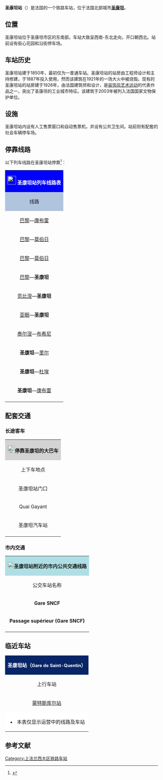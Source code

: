 {{Infobox station
| name          =[[File:Sncf-logo.svg|32x32px]]圣康坦站<br>Gare de Saint-Quentin
| type          = [[法国铁路|法国铁路]]
| image = St-Quentin 2.JPG
|image_caption = 圣康坦站正门
| address       = {{FRA}}[[埃纳省|埃纳省]][[圣康坦|圣康坦]]
| latd          = 49
| latm          = 50
| lats          = 23
| latNS         = N
| longd         = 3
| longm         = 17
| longs         = 50
| longEW        = E
| operator = [[File:Sncf-logo.svg|32x32px]]
| coordinates_display = yes
| iso_region    = FR
| line          = 
* [[克雷伊－热蒙铁路|克雷伊－热蒙铁路]]
| platform      = 5
| tracks        = 7 
| elevation =75米
| opened        = 1850年
| rebuilt = 1926年
| status = 使用中
| closed        = 
| passengers= 1,144,282人次<ref>{{Cite web|url=https://ressources.data.sncf.com/explore/dataset/frequentation-gares/?sort=voyageurs_2014&q=saint+quentin|title=Fréquentation en gares|accessdate=2017-02-14|author=SNCF|date=|language=法语|publisher=SNCF Open Data|archive-date=2020-04-24|archive-url=https://web.archive.org/web/20200424114607/https://ressources.data.sncf.com/explore/dataset/frequentation-gares/?sort=voyageurs_2014&q=saint+quentin|dead-url=no}}</ref>
| pass_year= 2015年
| station_type = 客运车站
| connections = 
* 圣康坦城市公共交通
* Flixbus
* Isilines
* 摆渡车（前往[[上皮卡第TGV站|高铁站]]）
| route_map =
| map_locator   = 
| note =
| services = [[法国城际列车|Intercités]]<br>[[法国大区列车|TER]]
}}

'''圣康坦站'''（{{lang-fr|Gare de Saint-Quentin}}）是法国的一个铁路车站，位于法国北部城市'''[[圣康坦|圣康坦]]'''。

==位置==

圣康坦站位于圣康坦市区的东南部。车站大致呈西南-东北走向，开口朝西北。站前设有街心花园和沿街停车场。

==车站历史==

圣康坦站建于1850年，最初仅为一普通车站。圣康坦站的站房由工程师{{link-fr|辛迪·登内特|Sidney Dunnett}}设计和主持修建，于1887年投入使用，然而该建筑在1921年的一场大火中被烧毁。现有的圣康坦站的站房建于1926年，由法国建筑师{{link-fr|居斯塔夫·昂布登斯托克|Gustave Umbdenstock}}和{{link-fr|于尔班·卡桑|Urbain Cassan}}设计，是[[装饰风艺术|装饰风艺术运动]]的代表作品之一，突出了圣康坦的工业城市特征。该建筑于2003年被列入法国国家文物保护单位。

==设施==

圣康坦站内设有人工售票窗口和自动售票机，并设有公共卫生间。站前则有配套的社会车辆停车场。

== 停靠线路 ==

{{动态列表|最后更新时间：2016年7月1日。本章节内容仅供参考，不排除因施工或罢工而引发的临时性变更。欢迎修正和补充}}

以下列车线路在圣康坦站停靠<ref>{{Cite web|url=http://www.ter.sncf.com/picardie/gares/87296004/St%20Quentin/pratique|title=GARE SAINT QUENTIN|accessdate=2016-07-01|author=SNCF|date=|language=法语|publisher=TER Picardie|archive-date=2016-09-26|archive-url=https://web.archive.org/web/20160926062135/http://www.ter.sncf.com/picardie/gares/87296004/St%20Quentin/pratique|dead-url=no}}</ref>：

{| class="wikitable mw-collapsible" 
|colspan="5" style="background:#0000FF" align="center" |[[File:Sncf-logo.svg|28x28px]] <font color=#FFFFFF>'''圣康坦站列车线路表'''</font>
|-
!style="background:#B0C4DE"| 线路
!style="background:#B0C4DE"|车种
!style="background:#B0C4DE"|上一站
!style="background:#B0C4DE"|下一站
!style="background:#B0C4DE"|大致运行频率{{noteTag|name=noteA}}
|-
|[[巴黎北站|巴黎]]—[[康布雷城站|康布雷]]
| rowspan="5" align="center" |'''[[法国城际列车|INTERCITÉS]]'''
|[[贡比涅站|贡比涅]]/[[泰尔涅站|泰尔涅]]
|[[布希尼站|布希尼]]
|每天1趟
|-
|[[巴黎北站|巴黎]]—[[莫伯日站|莫伯日]]
|[[贡比涅站|贡比涅]]
|[[布希尼站|布希尼]]
|每天3~6趟
|-
|[[巴黎北站|巴黎]]—[[莫伯日站|莫伯日]]
|[[贡比涅站|贡比涅]]
|[[勒卡托站|勒卡托]]
|每天1趟{{noteTag|name=noteB}}
|-
|rowspan="3"|[[巴黎北站|巴黎]]—'''圣康坦'''
|[[贡比涅站|贡比涅]]
|rowspan="3"|（终点）
|每天1趟
|-
|rowspan="2"|[[泰尔涅站|泰尔涅]]
|每天4趟{{noteTag|name=noteC}}
|-
| rowspan="7" align="center"|'''[[法国大区列车|TER]]'''
|每天4~8趟
|-
|[[贡比涅站|贡比涅]]—'''圣康坦'''
|[[蒙特斯库尔站|蒙特斯库尔]]
|（终点）
|每天3~5趟
|-
|[[亚眠站|亚眠]]—'''圣康坦'''
|[[阿姆站|阿姆]]
|（终点）
|每天6趟左右
|-
|[[泰尔涅站|泰尔涅]]—[[布希尼站|布希尼]]
|[[蒙特斯库尔站|蒙特斯库尔]]
|[[大弗勒努瓦站|大弗勒努瓦]]
|每天1趟
|-
|'''圣康坦'''—[[里尔弗朗德站|里尔]]
|rowspan="3"|（起点）
|rowspan="3"|[[大弗勒努瓦站|大弗勒努瓦]]
|每天3~8趟
|-
|'''圣康坦'''—[[杜埃站|杜埃]]
|每天1~2趟{{noteTag|name=noteB}}
|-
|'''圣康坦'''—[[康布雷城站|康布雷]]
|每天1~3趟
|-
|colspan="5" style="background:#FFFFFF"|{{noteFoot|1=
{{noteTag|name=noteA|1=在本栏中，往返1次为"1趟"；除特别标明外，其数据仅工作日有效，周末及节假日列车数量可能会减少}}
{{noteTag|name=noteB|1=仅周末及节假日运行}}
{{noteTag|name=noteC|1=周末及节假日停运}}
}}
|}

==配套交通==
===长途客车===

{| class="wikitable mw-collapsible" 
|colspan="3" align="center" style="background:#D3D3D3" |[[File:BSicon_BUS.svg|24x24px]]'''停靠圣康坦的大巴车'''
|-
!align="center" |上下车地点
!align="center" |运营单位
!align="center" |主要目的地{{noteTag|name=noteA}}
|-
|align="center"|圣康坦站门口
|align="center" |[[SNCF|SNCF]]
|[[上皮卡第TGV站|上皮卡第TGV站]]<br>''当某条铁路线施工或罢工时，SNCF可能也会提供途径该线路沿途站点的大巴车''{{noteTag|name=noteB}}
|-
| rowspan="2" align="center" |Quai Gayant{{noteTag|name=noteD}}
|align="center" |Flixbus{{noteTag|name=noteE}}
|[[图尔宽|图尔宽]]、[[里尔|里尔]]、[[香槟-阿登TGV站|兰斯]]、[[香槟沙隆|香槟沙隆]]、[[维特里勒弗朗索瓦|维特里勒弗朗索瓦]]、[[圣迪济耶|圣迪济耶]]、[[南锡|南锡]]、[[斯特拉斯堡|斯特拉斯堡]]
|-
|align="center" |Isilines{{noteTag|name=noteE}}
|[[里尔|里尔]]、[[梅斯|梅斯]]、[[南锡|南锡]]、[[斯特拉斯堡|斯特拉斯堡]]
|-
|rowspan="1" align="center" |圣康坦汽车站{{noteTag|name=noteF}}
|align="center" |埃纳省城际客运<br>CITA
|[[拉昂|拉昂]]、[[吉斯|吉斯]]、[[拉费尔|拉费尔]]、[[龙苏瓦|龙苏瓦]]{{noteTag|name=noteC}}
|-
|colspan="3" style="background:#FFFFFF"|{{noteFoot|1=
{{noteTag|name=noteA|1=本栏不包括可以联程中转前往的目的地}}
{{noteTag|name=noteB|1=其车票可与SNCF的同线路车票通用}}
{{noteTag|name=noteC|1=部分城际客运线路仅周一至五开行}}
{{noteTag|name=noteD|1=位于圣康坦站北部大约100米，运河对面}}
{{noteTag|name=noteE|1=车票需提前预定，需提前15分钟到场}}
{{noteTag|name=noteF|1=位于圣康坦市区内，公交车站"Basilique"附近}}
}}
|}

===市内交通===

{| class="wikitable mw-collapsible" 
|colspan="3" align="center" style="background:#AFDFE4"|[[File:Bus-logo.svg|21x21px]]'''圣康坦站附近的市内公共交通线路'''
|-
!align="center" |公交车站名称
!align="center" |位置
!align="center" |停靠线路{{noteTag|name=noteA}}<ref>{{Cite web|url=http://www.buspastel.fr/reseau-bus.html|title=LE RÉSEAU|accessdate=2016-07-01|author=buspastel|date=|language=法语|publisher=|deadurl=yes|archiveurl=https://web.archive.org/web/20160708232322/http://www.buspastel.fr/reseau-bus.html|archivedate=2016-07-08}}</ref>
|-
|'''Gare SNCF'''
|圣康坦站门口高架桥下
|5路
|-
|'''Passage supérieur (Gare SNCF)'''
|圣康坦站北侧的高架桥上
|1路、2路、3路、6路
|-
|colspan="3" style="background:#FFFFFF"|{{noteFoot|1=
{{noteTag|name=noteA|1=圣康坦市区内的所有公交线路在周日及节假日均停运}}
}}
|}

==临近车站==

{|class="wikitable mw-collapsible" style="margin: 0 auto; width:42em;"
|colspan="3" style="background:#082567" align="center"|<font color=#FFFFFF>'''圣康坦站（<span style="font-size:11pt;">Gare de Saint-Quentin</span>）'''</font>
|-
!上行车站
!线路
!下行车站
|-
|align="center" |[[蒙特斯库尔站|蒙特斯库尔站]]
|align="center" |'''[[克雷伊－热蒙铁路|克雷伊－热蒙铁路]]'''
|align="center" |[[大弗勒努瓦站|大弗勒努瓦站]]
|-
|colspan="3" style="background:#FFFFFF"|
*本表仅显示运营中的线路及车站
|}

== 参考文献 ==
{{Reflist}}

{{法国主要火车站列表}}

[[Category:上法兰西大区铁路车站|Category:上法兰西大区铁路车站]]